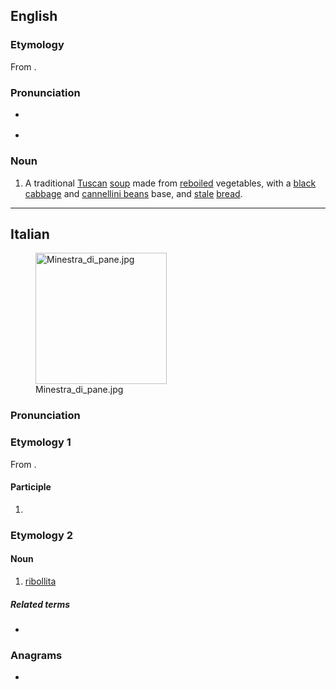 ==English==
{{wikipedia}}

===Etymology===
From {{bor|en|it|ribollita|lit=reboiled}}.

===Pronunciation===
* {{a|UK}} {{IPA|en|/ˌɹiːbəˈliːtə/|/ˌɹiːbəʊˈliːtə/}}
* {{rhymes|en|iːtə|s=4}}

===Noun===
{{en-noun|-}}

# A traditional [[Tuscan]] [[soup]] made from [[reboil]]ed vegetables, with a [[black]] [[cabbage]] and [[cannellini bean]]s base, and [[stale]] [[bread]].

{{topics|en|Soups}}

----

==Italian==
{{wikipedia|lang=it}}
[[Image:Minestra_di_pane.jpg|210px|right]]

===Pronunciation===
{{it-pr|ribollìta}}

===Etymology 1===
From {{m|it|ribollire}}.

====Participle====
{{head|it|past participle form|g=f-s}}

# {{feminine singular of|it|ribollito||reboiled}}

===Etymology 2===

====Noun====
{{it-noun|f}}

# {{lb|it|chiefly|_|uncountable}} [[#English|ribollita]] {{gloss|traditional Tuscan soup}}
#: {{hyper|it|zuppa}}

=====Related terms=====
* {{l|it|ribolliticcio}}

===Anagrams===
* {{anagrams|it|a=abiillort|brillatoi}}

{{C|it|Cooking|Foods|Soups}}